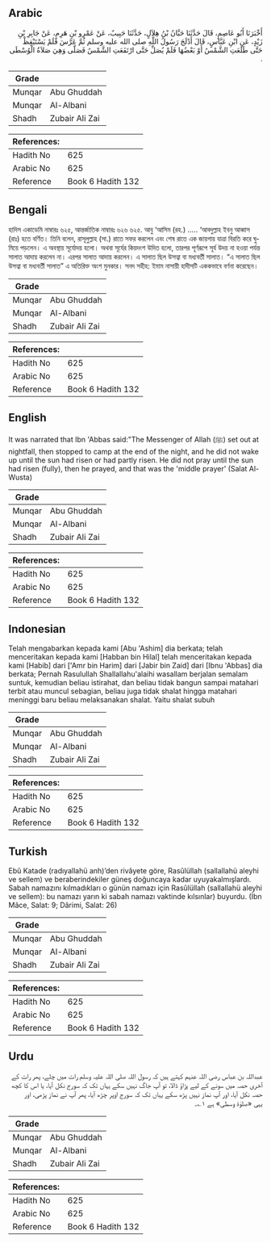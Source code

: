 ## Arabic


<div dir="rtl" lang="ar" style={{fontSize:'larger',backgroundColor:'#f8f9fa',padding:20}}>
أَخْبَرَنَا أَبُو عَاصِمٍ، قَالَ حَدَّثَنَا حَبَّانُ بْنُ هِلاَلٍ، حَدَّثَنَا حَبِيبٌ، عَنْ عَمْرِو بْنِ هَرِمٍ، عَنْ جَابِرِ بْنِ زَيْدٍ، عَنِ ابْنِ عَبَّاسٍ، قَالَ أَدْلَجَ رَسُولُ اللَّهِ صلى الله عليه وسلم ثُمَّ عَرَّسَ فَلَمْ يَسْتَيْقِظْ حَتَّى طَلَعَتِ الشَّمْسُ أَوْ بَعْضُهَا فَلَمْ يُصَلِّ حَتَّى ارْتَفَعَتِ الشَّمْسُ فَصَلَّى وَهِيَ صَلاَةُ الْوُسْطَى ‏.‏
</div>
<div style={{backgroundColor:'#f8f9fa',padding:20, marginBottom: 10}}><table> <thead> <tr> <th>Grade</th> <th></th> </tr> </thead> <tbody> <tr><td>Munqar</td><td>Abu Ghuddah</td></tr><tr><td>Munqar</td><td>Al-Albani</td></tr><tr><td>Shadh</td><td>Zubair Ali Zai</td></tr></tbody></table><table> <thead> <tr> <th>References:</th> <th></th> </tr> </thead> <tbody><tr><td>Hadith No</td><td>625</td></tr><tr><td>Arabic No</td><td>625</td></tr><tr><td>Reference</td><td>Book 6 Hadith 132</td></tr></tbody></table></div>

## Bengali


<div dir="ltr" lang="bn" style={{fontSize:'larger',backgroundColor:'#f8f9fa',padding:20}}>
হাদিস একাডেমি নাম্বারঃ ৬২৫, আন্তর্জাতিক নাম্বারঃ ৬২৬ ৬২৫. আবু ‘আসিম (রহ.) ..... ‘আবদুল্লাহ ইবনু আব্বাস (রাঃ) হতে বর্ণিত। তিনি বলেন, রাসূলুল্লাহ (সা.) রাতে সফর করলেন এবং শেষ রাতে এক জায়গায় যাত্রা বিরতি করে ঘুমিয়ে পড়লেন। এ অবস্থায় সূর্যোদয় হলো। অথবা সূর্যের কিয়দংশ উদিত হলো, তারপর পূর্ণরূপে সূর্য উদয় না হওয়া পর্যন্ত সালাত আদায় করলেন না। এরপর সালাত আদায় করলেন। এ সালাত ছিল উসত্বা বা মধ্যবর্তী সালাত। “এ সালাত ছিল উসত্বা বা মধ্যবর্তী সালাত” এ অতিরিক্ত অংশ মুনকার। সনদ সহীহ: ইমাম নাসায়ী হাদীসটি এককভাবে বর্ণনা করেছেন।
</div>
<div style={{backgroundColor:'#f8f9fa',padding:20, marginBottom: 10}}><table> <thead> <tr> <th>Grade</th> <th></th> </tr> </thead> <tbody> <tr><td>Munqar</td><td>Abu Ghuddah</td></tr><tr><td>Munqar</td><td>Al-Albani</td></tr><tr><td>Shadh</td><td>Zubair Ali Zai</td></tr></tbody></table><table> <thead> <tr> <th>References:</th> <th></th> </tr> </thead> <tbody><tr><td>Hadith No</td><td>625</td></tr><tr><td>Arabic No</td><td>625</td></tr><tr><td>Reference</td><td>Book 6 Hadith 132</td></tr></tbody></table></div>

## English


<div dir="ltr" lang="en" style={{fontSize:'larger',backgroundColor:'#f8f9fa',padding:20}}>
It was narrated that Ibn 'Abbas said:"The Messenger of Allah (ﷺ) set out at nightfall, then stopped to camp at the end of the night, and he did not wake up until the sun had risen or had partly risen. He did not pray until the sun had risen (fully), then he prayed, and that was the 'middle prayer' (Salat Al-Wusta)
</div>
<div style={{backgroundColor:'#f8f9fa',padding:20, marginBottom: 10}}><table> <thead> <tr> <th>Grade</th> <th></th> </tr> </thead> <tbody> <tr><td>Munqar</td><td>Abu Ghuddah</td></tr><tr><td>Munqar</td><td>Al-Albani</td></tr><tr><td>Shadh</td><td>Zubair Ali Zai</td></tr></tbody></table><table> <thead> <tr> <th>References:</th> <th></th> </tr> </thead> <tbody><tr><td>Hadith No</td><td>625</td></tr><tr><td>Arabic No</td><td>625</td></tr><tr><td>Reference</td><td>Book 6 Hadith 132</td></tr></tbody></table></div>

## Indonesian


<div dir="ltr" lang="id" style={{fontSize:'larger',backgroundColor:'#f8f9fa',padding:20}}>
Telah mengabarkan kepada kami [Abu 'Ashim] dia berkata; telah menceritakan kepada kami [Habban bin Hilal] telah menceritakan kepada kami [Habib] dari ['Amr bin Harim] dari [Jabir bin Zaid] dari [Ibnu 'Abbas] dia berkata; Pernah Rasulullah Shallallahu'alaihi wasallam berjalan semalam suntuk, kemudian beliau istirahat, dan beliau tidak bangun sampai matahari terbit atau muncul sebagian, beliau juga tidak shalat hingga matahari meninggi baru beliau melaksanakan shalat. Yaitu shalat subuh
</div>
<div style={{backgroundColor:'#f8f9fa',padding:20, marginBottom: 10}}><table> <thead> <tr> <th>Grade</th> <th></th> </tr> </thead> <tbody> <tr><td>Munqar</td><td>Abu Ghuddah</td></tr><tr><td>Munqar</td><td>Al-Albani</td></tr><tr><td>Shadh</td><td>Zubair Ali Zai</td></tr></tbody></table><table> <thead> <tr> <th>References:</th> <th></th> </tr> </thead> <tbody><tr><td>Hadith No</td><td>625</td></tr><tr><td>Arabic No</td><td>625</td></tr><tr><td>Reference</td><td>Book 6 Hadith 132</td></tr></tbody></table></div>

## Turkish


<div dir="ltr" lang="tr" style={{fontSize:'larger',backgroundColor:'#f8f9fa',padding:20}}>
Ebû Katade (radıyallahü anh)’den rivâyete göre, Rasûlüllah (sallallahü aleyhi ve sellem) ve beraberindekiler güneş doğuncaya kadar uyuyakalmışlardı. Sabah namazını kılmadıkları o günün namazı için Rasûlüllah (sallallahü aleyhi ve sellem): bu namazı yarın ki sabah namazı vaktinde kılsınlar) buyurdu. (İbn Mâce, Salat: 9; Dârimi, Salat: 26)
</div>
<div style={{backgroundColor:'#f8f9fa',padding:20, marginBottom: 10}}><table> <thead> <tr> <th>Grade</th> <th></th> </tr> </thead> <tbody> <tr><td>Munqar</td><td>Abu Ghuddah</td></tr><tr><td>Munqar</td><td>Al-Albani</td></tr><tr><td>Shadh</td><td>Zubair Ali Zai</td></tr></tbody></table><table> <thead> <tr> <th>References:</th> <th></th> </tr> </thead> <tbody><tr><td>Hadith No</td><td>625</td></tr><tr><td>Arabic No</td><td>625</td></tr><tr><td>Reference</td><td>Book 6 Hadith 132</td></tr></tbody></table></div>

## Urdu


<div dir="rtl" lang="ur" style={{fontSize:'larger',backgroundColor:'#f8f9fa',padding:20}}>
عبداللہ بن عباس رضی اللہ عنہم کہتے ہیں کہ رسول اللہ صلی اللہ علیہ وسلم رات میں چلے، پھر رات کے آخری حصہ میں سونے کے لیے پڑاؤ ڈالا، تو آپ جاگ نہیں سکے یہاں تک کہ سورج نکل آیا، یا اس کا کچھ حصہ نکل آیا، اور آپ نماز نہیں پڑھ سکے یہاں تک کہ سورج اوپر چڑھ آیا، پھر آپ نے نماز پڑھی، اور یہی «صلوٰۃ وسطی» ہے ۱؎۔
</div>
<div style={{backgroundColor:'#f8f9fa',padding:20, marginBottom: 10}}><table> <thead> <tr> <th>Grade</th> <th></th> </tr> </thead> <tbody> <tr><td>Munqar</td><td>Abu Ghuddah</td></tr><tr><td>Munqar</td><td>Al-Albani</td></tr><tr><td>Shadh</td><td>Zubair Ali Zai</td></tr></tbody></table><table> <thead> <tr> <th>References:</th> <th></th> </tr> </thead> <tbody><tr><td>Hadith No</td><td>625</td></tr><tr><td>Arabic No</td><td>625</td></tr><tr><td>Reference</td><td>Book 6 Hadith 132</td></tr></tbody></table></div>
